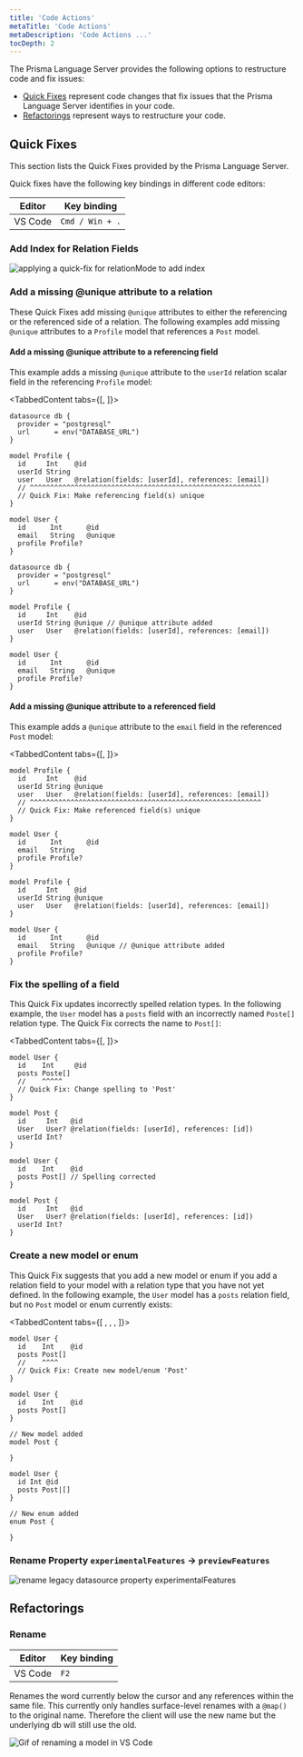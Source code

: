```yaml
---
title: 'Code Actions'
metaTitle: 'Code Actions'
metaDescription: 'Code Actions ...'
tocDepth: 2
---
```


<TopBlock>

The Prisma Language Server provides the following options to restructure code and fix issues:

- [Quick Fixes](#quick-fixes) represent code changes that fix issues that the Prisma Language Server identifies in your code.
- [Refactorings](#refactorings) represent ways to restructure your code.

</TopBlock>

## Quick Fixes

This section lists the Quick Fixes provided by the Prisma Language Server.

Quick fixes have the following key bindings in different code editors:

| Editor  | Key binding     |
| ------- | --------------- |
| VS Code | `Cmd / Win + .` |

### Add Index for Relation Fields

![applying a quick-fix for relationMode to add index](code_action-relation_mode-index.gif)

### Add a missing <inlineCode>@unique</inlineCode> attribute to a relation

These Quick Fixes add missing `@unique` attributes to either the referencing or the referenced side of a relation. The following examples add missing `@unique` attributes to a `Profile` model that references a `Post` model.

#### Add a missing <inlineCode>@unique</inlineCode> attribute to a referencing field

This example adds a missing `@unique` attribute to the `userId` relation scalar field in the referencing `Profile` model:

<TabbedContent tabs={[<FileWithIcon text="Before" icon="file"/>, <FileWithIcon text="After" icon="file"/>]}>
<tab>

```prisma
datasource db {
  provider = "postgresql"
  url      = env("DATABASE_URL")
}

model Profile {
  id     Int    @id
  userId String
  user   User   @relation(fields: [userId], references: [email])
  // ^^^^^^^^^^^^^^^^^^^^^^^^^^^^^^^^^^^^^^^^^^^^^^^^^^^^^^^^^
  // Quick Fix: Make referencing field(s) unique
}

model User {
  id      Int      @id
  email   String   @unique
  profile Profile?
}
```

</tab>
<tab>

```prisma
datasource db {
  provider = "postgresql"
  url      = env("DATABASE_URL")
}

model Profile {
  id     Int    @id
  userId String @unique // @unique attribute added
  user   User   @relation(fields: [userId], references: [email])
}

model User {
  id      Int      @id
  email   String   @unique
  profile Profile?
}
```

</tab>
</TabbedContent>

#### Add a missing <inlineCode>@unique</inlineCode> attribute to a referenced field

This example adds a `@unique` attribute to the `email` field in the referenced `Post` model:

<TabbedContent tabs={[<FileWithIcon text="Before" icon="file"/>, <FileWithIcon text="After" icon="file"/>]}>
<tab>

```prisma
model Profile {
  id     Int    @id
  userId String @unique
  user   User   @relation(fields: [userId], references: [email])
  // ^^^^^^^^^^^^^^^^^^^^^^^^^^^^^^^^^^^^^^^^^^^^^^^^^^^^^^^^^
  // Quick Fix: Make referenced field(s) unique
}

model User {
  id      Int      @id
  email   String
  profile Profile?
}
```

</tab>
<tab>

```prisma
model Profile {
  id     Int    @id
  userId String @unique
  user   User   @relation(fields: [userId], references: [email])
}

model User {
  id      Int      @id
  email   String   @unique // @unique attribute added
  profile Profile?
}
```

</tab>
</TabbedContent>

### Fix the spelling of a field

This Quick Fix updates incorrectly spelled relation types. In the following example, the `User` model has a `posts` field with an incorrectly named `Poste[]` relation type. The Quick Fix corrects the name to `Post[]`:

<TabbedContent tabs={[<FileWithIcon text="Before" icon="file"/>, <FileWithIcon text="After" icon="file"/>]}>
<tab>

```prisma
model User {
  id    Int     @id
  posts Poste[]
  //    ^^^^^
  // Quick Fix: Change spelling to 'Post'
}

model Post {
  id     Int   @id
  User   User? @relation(fields: [userId], references: [id])
  userId Int?
}
```

</tab>
<tab>

```prisma
model User {
  id    Int    @id
  posts Post[] // Spelling corrected
}

model Post {
  id     Int   @id
  User   User? @relation(fields: [userId], references: [id])
  userId Int?
}
```

</tab>
</TabbedContent>

### Create a new model or enum

This Quick Fix suggests that you add a new model or enum if you add a relation field to your model with a relation type that you have not yet defined. In the following example, the `User` model has a `posts` relation field, but no `Post` model or enum currently exists:

<TabbedContent tabs={[
    <FileWithIcon text="Before" icon="file"/>,
    <FileWithIcon text="After (model)" icon="file"/>,
    <FileWithIcon text="After (enum)" icon="file"/>,
    ]}>
<tab>

```prisma
model User {
  id    Int    @id
  posts Post[]
  //    ^^^^
  // Quick Fix: Create new model/enum 'Post'
}
```

</tab>
<tab>

```prisma
model User {
  id    Int    @id
  posts Post[]
}

// New model added
model Post {

}
```

</tab>
<tab>

```prisma
model User {
  id Int @id
  posts Post|[]
}

// New enum added
enum Post {

}
```

</tab>
</TabbedContent>

### Rename Property `experimentalFeatures` -> `previewFeatures`

![rename legacy datasource property experimentalFeatures]()

## Refactorings

### Rename

| Editor  | Key binding |
| ------- | ----------- |
| VS Code | `F2`        |

Renames the word currently below the cursor and any references within the same file. This currently only handles surface-level renames with a `@map()` to the original name. Therefore the client will use the new name but the underlying db will still use the old.

![Gif of renaming a model in VS Code](code_action-rename.gif)
